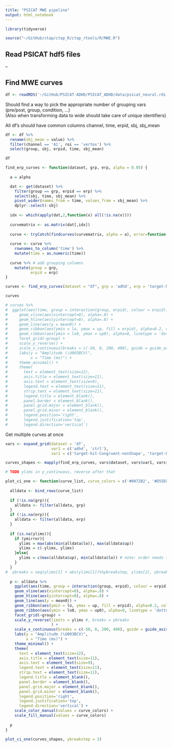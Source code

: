 ---
title: "PSICAT MWE pipeline"
output: html_notebook
---
```{r setup}
library(tidyverse)

source("~/GitHub/ctap/ctap_R/ctap_rtools/R/MWE.R")
```



## Read PSICAT hdf5 files

--

## Find MWE curves

```{r}
df <- readRDS('~/GitHub/PSICAT-ADHD/PSICAT_ADHD/data/psicat_neural.rds')
```

Should find a way to pick the appropriate number of grouping vars (pre/post, group, condition, ...)  
(Also when transforming data to wide should take care of unique identifiers)  

All df's should have common columns channel, time, erpid, sbj, sbj_mean  


```{r}
df <- df %>%
  rename(sbj_mean = value) %>%
  filter(channel == 'A1', roi == 'vertex') %>%
  select(group, sbj, erpid, time, sbj_mean)
```

```{r}
df
```


```{r}
find_erp_curves <- function(dataset, grp, erp, alpha = 0.05) {
  
  a = alpha

  dat <- get(dataset) %>%
    filter(group == grp, erpid == erp) %>%
    select(sbj, time, sbj_mean) %>%
    pivot_wider(names_from = time, values_from = sbj_mean) %>%
    dplyr::select(-sbj)
  
  idx <- which(apply(dat,2,function(x) all(!is.na(x))))  
  
  curvematrix <- as.matrix(dat[,idx])
  
  curve <- tryCatch(findcurves(curvematrix, alpha = a), error=function(e) data.frame(grp, erp))
  
  curve <- curve %>%
    rownames_to_column('time') %>%
    mutate(time = as.numeric(time))
  
  curve %>% # add grouping columns
    mutate(group = grp,
           erpid = erp)
}

curves <- find_erp_curves(dataset = "df", grp = 'adhd', erp = 'target-hit-Congruent-nonShape')

```



```{r}
curves
```
```{r}
# curves %>%
#  ggplot(aes(time, group = interaction(group, erpid), colour = erpid)) +
#     geom_vline(aes(xintercept=0), alpha=.8) +
#     geom_hline(aes(yintercept=0), alpha=.8) +
#     geom_line(aes(y = mean0)) +
#     geom_ribbon(aes(ymin = lo, ymax = up, fill = erpid), alpha=0.2, colour = NA) +
#     geom_ribbon(aes(ymin = lo0, ymax = up0), alpha=0, linetype = 'dotted', show.legend = F)  + 
#     facet_grid(~group) +
#     scale_y_reverse() +
#     scale_x_continuous(breaks = c(-50, 0, 200, 400), guide = guide_axis(angle = 20)) +
#     labs(y = "Amplitude (\U003BCV)",
#          x = "Time (ms)") + 
#     theme_minimal() + 
#     theme(
#       text = element_text(size=12),
#       axis.title = element_text(size=11),
#       axis.text = element_text(size=9),
#       legend.text = element_text(size=11),
#       strip.text = element_text(size=11),
#       legend.title = element_blank(), 
#       panel.border = element_blank(),
#       panel.grid.major = element_blank(),
#       panel.grid.minor = element_blank(),
#       legend.position='right', 
#       legend.justification='top',
#       legend.direction='vertical') 
```


Get multiple curves at once

```{r}
vars <- expand_grid(dataset = 'df',
                    var1 = c('adhd', 'ctrl'), 
                    var2 = c('target-hit-Congruent-nonShape', 'target-hit-Congruent-shape'))

curves_shapes <- mapply(find_erp_curves, vars$dataset, vars$var1, vars$var2, SIMPLIFY = F, USE.NAMES = F)

```


```{r}

# TODO ylims in y_continuous, reverse after that

plot_ci_one <- function(curve_list, curve_colors = c('#0072B2', '#D55E00'), grp = NA, erp = NA, ylims = NA, ymirror = FALSE, ybreakstep = 5) {
  
  alldata <- bind_rows(curve_list)
  
  if (!is.na(grp)){
    alldata <- filter(alldata, grp)
  }
  if (!is.na(erp)){
    alldata <- filter(alldata, erp)
  }
  
  if (is.na(ylims)){
    if (ymirror){
      ylims = max(abs(min(alldata$lo)), max(alldata$up))
      ylims = c(-ylims, ylims)
    }else{
      ylims = c(max(alldata$up), min(alldata$lo)) # note: order needs to be c(upper, lower) if y scale is reversed
    }
  }
#  ybreaks = seq(ylims[1] + abs(ylims[1])%%ybreakstep, ylims[2], ybreakstep)
  
  p <- alldata %>%
    ggplot(aes(time, group = interaction(group, erpid), colour = erpid)) +
    geom_vline(aes(xintercept=0), alpha=.8) +
    geom_hline(aes(yintercept=0), alpha=.8) +
    geom_line(aes(y = mean0)) +
    geom_ribbon(aes(ymin = lo, ymax = up, fill = erpid), alpha=0.2, colour = NA) +
    geom_ribbon(aes(ymin = lo0, ymax = up0), alpha=0, linetype = 'dotted', show.legend = F)  + 
    facet_grid(~group) +
    scale_y_reverse(limits = ylims #, breaks = ybreaks
                    ) +
    scale_x_continuous(breaks = c(-50, 0, 200, 400), guide = guide_axis(angle = 20)) +
    labs(y = "Amplitude (\U003BCV)",
         x = "Time (ms)") + 
    theme_minimal() + 
    theme(
      text = element_text(size=12),
      axis.title = element_text(size=11),
      axis.text = element_text(size=9),
      legend.text = element_text(size=11),
      strip.text = element_text(size=11),
      legend.title = element_blank(), 
      panel.border = element_blank(),
      panel.grid.major = element_blank(),
      panel.grid.minor = element_blank(),
      legend.position='right', 
      legend.justification='top',
      legend.direction='vertical') +
    scale_color_manual(values = curve_colors) +
    scale_fill_manual(values = curve_colors)  
  
  p
}
```

```{r}
plot_ci_one(curves_shapes, ybreakstep = 2)
```

